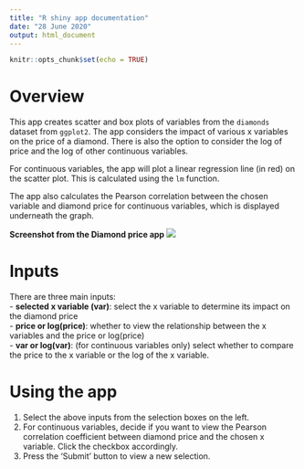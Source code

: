 ```yaml
---
title: "R shiny app documentation"
date: "28 June 2020"
output: html_document
---
```


```r
knitr::opts_chunk$set(echo = TRUE)
```

# Overview

This app creates scatter and box plots of variables from the `diamonds` dataset from `ggplot2`. The app considers the impact of various x variables on the price of a diamond. There is also the option to consider the log of price and the log of other continuous variables.

For continuous variables, the app will plot a linear regression line (in red) on the scatter plot. This is calculated using the `lm` function.

The app also calculates the Pearson correlation between the chosen variable and diamond price for continuous variables, which is displayed underneath the graph.

**Screenshot from the Diamond price app**
![](Rshinyapp.PNG)

# Inputs

There are three main inputs:  
- **selected x variable (var)**: select the x variable to determine its impact on the diamond price  
- **price or log(price)**: whether to view the relationship between the x variables and the price or log(price)  
- **var or log(var)**: (for continuous variables only) select whether to compare the price to the x variable or the log of the x variable.

# Using the app

1) Select the above inputs from the selection boxes on the left.  
2) For continuous variables, decide if you want to view the Pearson correlation coefficient between diamond price and the chosen x variable. Click the checkbox accordingly.
3) Press the 'Submit' button to view a new selection.